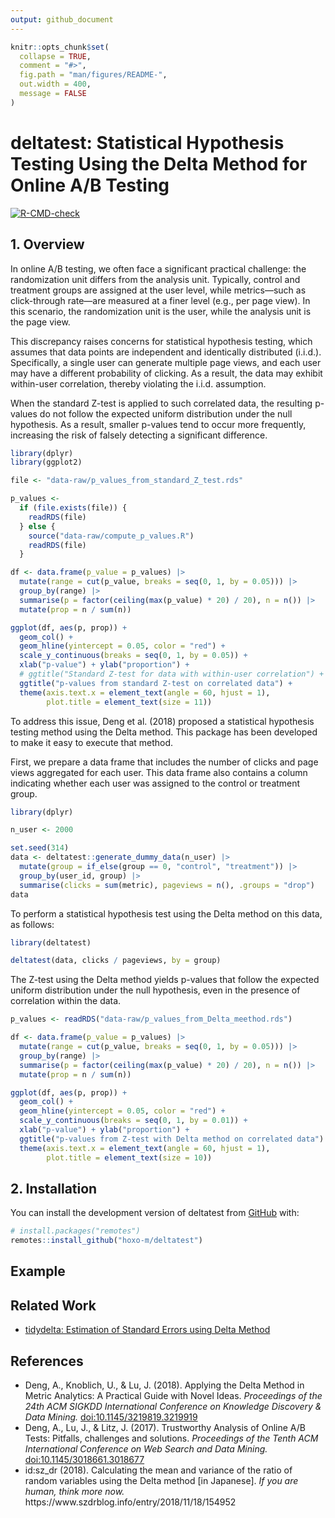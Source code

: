 ```yaml
---
output: github_document
---
```


<!-- README.md is generated from README.Rmd. Please edit that file -->

```r
knitr::opts_chunk$set(
  collapse = TRUE,
  comment = "#>",
  fig.path = "man/figures/README-",
  out.width = 400,
  message = FALSE
)
```

# deltatest: Statistical Hypothesis Testing Using the Delta Method for Online A/B Testing

<!-- badges: start -->
[![R-CMD-check](https://github.com/hoxo-m/deltatest/actions/workflows/R-CMD-check.yaml/badge.svg)](https://github.com/hoxo-m/deltatest/actions/workflows/R-CMD-check.yaml)
<!-- badges: end -->

## 1. Overview

In online A/B testing, we often face a significant practical challenge: the randomization unit differs from the analysis unit. Typically, control and treatment groups are assigned at the user level, while metrics—such as click-through rate—are measured at a finer level (e.g., per page view). In this scenario, the randomization unit is the user, while the analysis unit is the page view.

This discrepancy raises concerns for statistical hypothesis testing, which assumes that data points are independent and identically distributed (i.i.d.). Specifically, a single user can generate multiple page views, and each user may have a different probability of clicking. As a result, the data may exhibit within-user correlation, thereby violating the i.i.d. assumption.

When the standard Z-test is applied to such correlated data, the resulting  p-values do not follow the expected uniform distribution under the null hypothesis. As a result, smaller p-values tend to occur more frequently, increasing the risk of falsely detecting a significant difference.

```r
library(dplyr)
library(ggplot2)

file <- "data-raw/p_values_from_standard_Z_test.rds"

p_values <- 
  if (file.exists(file)) {
    readRDS(file)
  } else {
    source("data-raw/compute_p_values.R")
    readRDS(file)
  }

df <- data.frame(p_value = p_values) |>
  mutate(range = cut(p_value, breaks = seq(0, 1, by = 0.05))) |>
  group_by(range) |>
  summarise(p = factor(ceiling(max(p_value) * 20) / 20), n = n()) |>
  mutate(prop = n / sum(n))

ggplot(df, aes(p, prop)) +
  geom_col() +
  geom_hline(yintercept = 0.05, color = "red") +
  scale_y_continuous(breaks = seq(0, 1, by = 0.05)) +
  xlab("p-value") + ylab("proportion") +
  # ggtitle("Standard Z-test for data with within-user correlation") +
  ggtitle("p-values from standard Z-test on correlated data") +
  theme(axis.text.x = element_text(angle = 60, hjust = 1), 
        plot.title = element_text(size = 11))
```

To address this issue, Deng et al. (2018) proposed a statistical hypothesis testing method using the Delta method. This package has been developed to make it easy to execute that method.

First, we prepare a data frame that includes the number of clicks and page views aggregated for each user. This data frame also contains a column indicating whether each user was assigned to the control or treatment group.

```r
library(dplyr)

n_user <- 2000

set.seed(314)
data <- deltatest::generate_dummy_data(n_user) |> 
  mutate(group = if_else(group == 0, "control", "treatment")) |>
  group_by(user_id, group) |> 
  summarise(clicks = sum(metric), pageviews = n(), .groups = "drop")
data
```

To perform a statistical hypothesis test using the Delta method on this data, as follows:

```r
library(deltatest)

deltatest(data, clicks / pageviews, by = group)
```

The Z-test using the Delta method yields p-values that follow the expected uniform distribution under the null hypothesis, even in the presence of correlation within the data.

```r
p_values <- readRDS("data-raw/p_values_from_Delta_meethod.rds")

df <- data.frame(p_value = p_values) |>
  mutate(range = cut(p_value, breaks = seq(0, 1, by = 0.05))) |>
  group_by(range) |>
  summarise(p = factor(ceiling(max(p_value) * 20) / 20), n = n()) |>
  mutate(prop = n / sum(n))

ggplot(df, aes(p, prop)) +
  geom_col() +
  geom_hline(yintercept = 0.05, color = "red") +
  scale_y_continuous(breaks = seq(0, 1, by = 0.01)) +
  xlab("p-value") + ylab("proportion") +
  ggtitle("p-values from Z-test with Delta method on correlated data") +
  theme(axis.text.x = element_text(angle = 60, hjust = 1), 
        plot.title = element_text(size = 10))
```

## 2. Installation

You can install the development version of deltatest from [GitHub](https://github.com/) with:

``` r
# install.packages("remotes")
remotes::install_github("hoxo-m/deltatest")
```

## Example




## Related Work

- [tidydelta: Estimation of Standard Errors using Delta Method](https://cran.r-project.org/package=tidydelta)

## References

- Deng, A., Knoblich, U., & Lu, J. (2018). Applying the Delta Method in Metric
Analytics: A Practical Guide with Novel Ideas. *Proceedings of the 24th ACM
SIGKDD International Conference on Knowledge Discovery & Data Mining.*
[doi:10.1145/3219819.3219919](https://doi.org/10.1145/3219819.3219919)
- Deng, A., Lu, J., & Litz, J. (2017). Trustworthy Analysis of Online A/B Tests:
Pitfalls, challenges and solutions. *Proceedings of the Tenth ACM International
Conference on Web Search and Data Mining.*
[doi:10.1145/3018661.3018677](https://doi.org/10.1145/3018661.3018677)
- id:sz_dr (2018). Calculating the mean and variance of the ratio of random
variables using the Delta method [in Japanese]. *If you are human, think more
now.* https://www.szdrblog.info/entry/2018/11/18/154952
